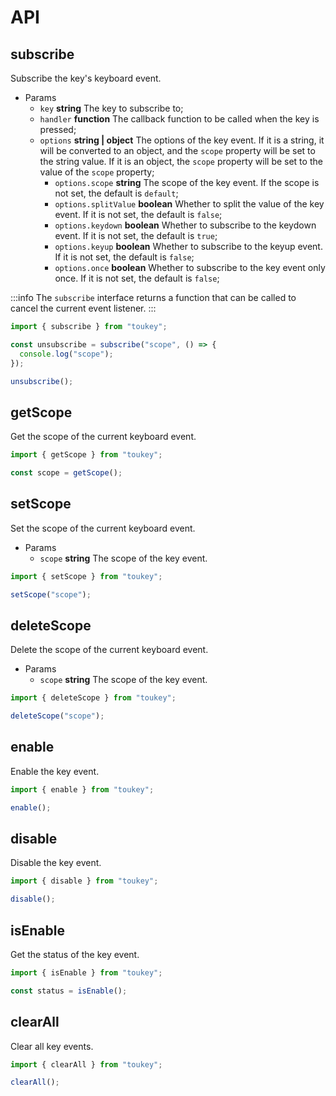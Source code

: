# API

## subscribe

Subscribe the key's keyboard event.

- Params
  - `key` **string** The key to subscribe to;
  - `handler` **function** The callback function to be called when the key is pressed;
  - `options` **string | object** The options of the key event. If it is a string, it will be converted to an object, and the `scope` property will be set to the string value. If it is an object, the `scope` property will be set to the value of the `scope` property;
    - `options.scope` **string** The scope of the key event. If the scope is not set, the default is `default`;
    - `options.splitValue` **boolean** Whether to split the value of the key event. If it is not set, the default is `false`;
    - `options.keydown` **boolean** Whether to subscribe to the keydown event. If it is not set, the default is `true`;
    - `options.keyup` **boolean** Whether to subscribe to the keyup event. If it is not set, the default is `false`;
    - `options.once` **boolean** Whether to subscribe to the key event only once. If it is not set, the default is `false`;

:::info
The `subscribe` interface returns a function that can be called to cancel the current event listener.
:::

```javascript
import { subscribe } from "toukey";

const unsubscribe = subscribe("scope", () => {
  console.log("scope");
});

unsubscribe();
```

## getScope

Get the scope of the current keyboard event.

```javascript
import { getScope } from "toukey";

const scope = getScope();
```

## setScope

Set the scope of the current keyboard event.

- Params
  - `scope` **string** The scope of the key event.

```javascript
import { setScope } from "toukey";

setScope("scope");
```

## deleteScope

Delete the scope of the current keyboard event.

- Params
  - `scope` **string** The scope of the key event.

```javascript
import { deleteScope } from "toukey";

deleteScope("scope");
```

## enable

Enable the key event.

```javascript
import { enable } from "toukey";

enable();
```

## disable

Disable the key event.

```javascript
import { disable } from "toukey";

disable();
```

## isEnable

Get the status of the key event.

```javascript
import { isEnable } from "toukey";

const status = isEnable();
```

## clearAll

Clear all key events.

```javascript
import { clearAll } from "toukey";

clearAll();
```
